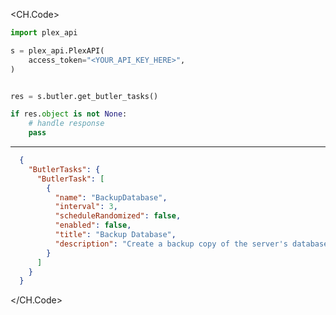 
<CH.Code>
```python GetButlerTasks.py
import plex_api

s = plex_api.PlexAPI(
    access_token="<YOUR_API_KEY_HERE>",
)


res = s.butler.get_butler_tasks()

if res.object is not None:
    # handle response
    pass
```
---

```json Example Response
  {
    "ButlerTasks": {
      "ButlerTask": [
        {
          "name": "BackupDatabase",
          "interval": 3,
          "scheduleRandomized": false,
          "enabled": false,
          "title": "Backup Database",
          "description": "Create a backup copy of the server's database in the configured backup directory"
        }
      ]
    }
  }
```
</CH.Code>
